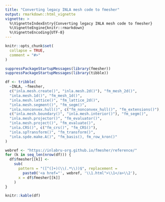 ```yaml
---
title: "Converting legacy INLA mesh code to fmesher"
output: rmarkdown::html_vignette
vignette: >
  %\VignetteIndexEntry{Converting legacy INLA mesh code to fmesher}
  %\VignetteEngine{knitr::rmarkdown}
  %\VignetteEncoding{UTF-8}
---
```


```r
knitr::opts_chunk$set(
  collapse = TRUE,
  comment = "#>"
)
```

```r
suppressPackageStartupMessages(library(fmesher))
suppressPackageStartupMessages(library(tibble))
```

```r
df <- tribble(
  ~INLA, ~fmesher,
  c("inla.mesh.create()", "inla.mesh.2d()"), "fm_mesh_2d()",
  "inla.mesh.1d()", "fm_mesh_1d()",
  "inla.mesh.lattice()", "fm_lattice_2d()",
  "inla.mesh.segment()", "fm_segm()",
  "inla.nonconvex.hull()", c("fm_nonconvex_hull()", "fm_extensions()"),
  c("inla.mesh.boundary()", "inla.mesh.interior()"), "fm_segm()",
  "inla.mesh.projector()", "fm_evaluator()",
  "inla.mesh.project()", "fm_evaluate()",
  "inla.CRS()", c("fm_crs()", "fm_CRS()"),
  "inla.spTransform()", "fm_transform()",
  "inla.spde.make.A()", "fm_basis(), fm_row_kron()"
)

webref <- "https://inlabru-org.github.io/fmesher/reference/"
for (k in seq_len(nrow(df))) {
  df$fmesher[[k]] <-
    sub(
      pattern = "([^(]+)(\\(.*\\))$", replacement =
        paste0('<a href="', webref, '\\1.html">\\1</a>\\2'),
      x = df$fmesher[[k]]
    )
}
```

```r
knitr::kable(df)
```
